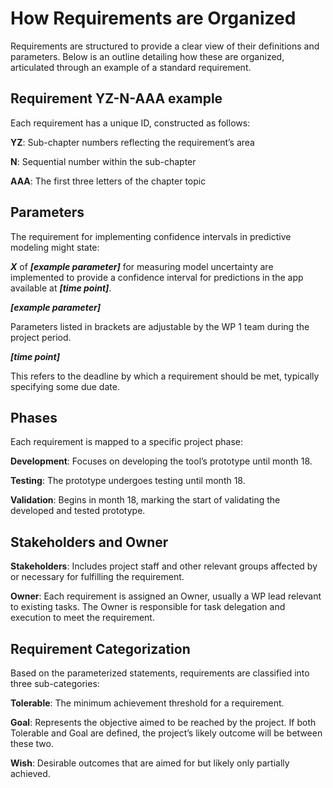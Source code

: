 # How Requirements are Organized

Requirements are structured to provide a clear view of their definitions and parameters. Below is an outline detailing how these are organized, articulated through an example of a standard requirement.

## Requirement YZ-N-AAA example

Each requirement has a unique ID, constructed as follows:

**YZ**: Sub-chapter numbers reflecting the requirement's area

**N**: Sequential number within the sub-chapter

**AAA**: The first three letters of the chapter topic

## Parameters

The requirement for implementing confidence intervals in predictive modeling might state:

***X*** of ***\[example parameter\]*** for measuring model uncertainty are implemented to provide a confidence interval for predictions in the app available at ***\[time point\]***.

***\[example parameter\]***

Parameters listed in brackets are adjustable by the WP 1 team during the project period.

***\[time point\]***

This refers to the deadline by which a requirement should be met, typically specifying some due date.

## Phases

Each requirement is mapped to a specific project phase:

**Development**: Focuses on developing the tool's prototype until month 18.

**Testing**: The prototype undergoes testing until month 18.

**Validation**: Begins in month 18, marking the start of validating the developed and tested prototype.

## Stakeholders and Owner

**Stakeholders**: Includes project staff and other relevant groups affected by or necessary for fulfilling the requirement.

**Owner**: Each requirement is assigned an Owner, usually a WP lead relevant to existing tasks. The Owner is responsible for task delegation and execution to meet the requirement.

## Requirement Categorization

Based on the parameterized statements, requirements are classified into three sub-categories:

**Tolerable**: The minimum achievement threshold for a requirement.

**Goal**: Represents the objective aimed to be reached by the project. If both Tolerable and Goal are defined, the project's likely outcome will be between these two.

**Wish**: Desirable outcomes that are aimed for but likely only partially achieved.
